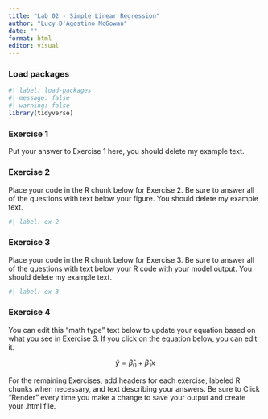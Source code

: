 ```yaml
---
title: "Lab 02 - Simple Linear Regression"
author: "Lucy D'Agostino McGowan"
date: ""
format: html
editor: visual
---
```


### Load packages

```r
#| label: load-packages
#| message: false
#| warning: false
library(tidyverse) 
```

### Exercise 1

Put your answer to Exercise 1 here, you should delete my example text.

### Exercise 2

Place your code in the R chunk below for Exercise 2. Be sure to answer all of the questions with text below your figure. You should delete my example text.

```r
#| label: ex-2
```

### Exercise 3

Place your code in the R chunk below for Exercise 3. Be sure to answer all of the questions with text below your R code with your model output. You should delete my example text.

```r
#| label: ex-3
```

### Exercise 4

You can edit this "math type" text below to update your equation based on what you see in Exercise 3. If you click on the equation below, you can edit it.

$$
\hat{y} = \hat{\beta}_0 + \hat{\beta}_1x
$$

For the remaining Exercises, add headers for each exercise, labeled R chunks when necessary, and text describing your answers. Be sure to Click "Render" every time you make a change to save your output and create your .html file.
